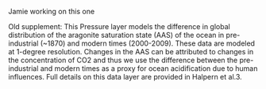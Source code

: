 Jamie working on this one

Old supplement:
This Pressure layer models the
difference in global distribution of the aragonite
saturation state (AAS) of the ocean in pre-industrial
(~1870) and modern times (2000-2009). These data
are modeled at 1-degree resolution. 
Changes in the AAS can be attributed to changes in the concentration
of CO2 and thus we use the difference between the
pre-industrial and modern times as a proxy for ocean
acidification due to human influences. Full details on
this data layer are provided in Halpern et al.3.

